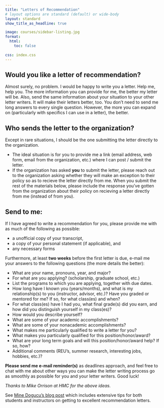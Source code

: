 ```yaml
---
title: "Letters of Recommendation"
# layout options are standard (default) or wide-body
layout: standard
show_title_as_headline: true

image: courses/sidebar-listing.jpg
format:
  html: 
    toc: false
  
css: index.css
---
```




## Would you like a letter of recommendation? 

Almost surely, no problem.  I would be happy to write you a letter.  Help me, help you.  The more information you can provide for me, the better my letter will be.  Also, send the same information about your situation to your other letter writers.  It will make their letters better, too.  You don't need to send me long answers to every single question.  However, the more you can expand on (particularly with specifics I can use in a letter), the better.
    
## Who sends the letter to the organization? 
Except in rare situations, I should be the one submitting the letter directly to the organization.

* The ideal situation is for you to provide me a link (email address, web form, email from the organization, etc.) where I can post / submit the letter. 
* If the organization has asked <b>you</b> to submit the letter, please reach out to the organization asking whether they will make an exception to their policy so as to recieve the letter directly from me.  When you submit the rest of the materials below, please include the response you've gotten from the organization about their policy on recieving a letter directly from me (instead of from you). 

    
## Send to me: 
If I have agreed to write a recommendation for you, please provide me with as much of the following as possible:

* a unofficial copy of your transcript, 
* a copy of your personal statement (if applicable), and 
* any necessary forms 

Furthermore, at least <strong>two weeks</strong> before the first letter is due, e-mail me your answers to the following questions (the more details the better):  

* What are your name, pronouns, year, and major? 
* For what are you applying? (scholarship, graduate school, etc.) 
* List the programs to which you are applying, together with due dates. 
* How long have I known you (years/months), and what is my relationship(s) to you (instructor, advisor, etc.)? Have you graded or mentored for me? If so, for what class(es) and when? 
* For what class(es) have I had you, what final grade(s) did you earn, and how did you distinguish yourself in my class(es)? 
* How would you describe yourself? 
* What are some of your academic accomplishments? 
* What are some of your nonacademic accomplishments? 
* What makes me particularly qualified to write a letter for you? 
* What makes you particularly qualified for this position/honor/award? 
* What are your long term goals and will this position/honor/award help? If so, how? 
* Additional comments (REU's, summer research, interesting jobs, hobbies, etc.)? 

**Please send me e-mail reminder(s)** as deadlines approach, and feel free to chat with me about other ways you can make the letter writing process go as smoothly as possible for you and your letter writers. Good luck!

*Thanks to Mike Orrison at HMC for the above ideas.*

See <a href = "https://www.datapedagogy.com/posts/2023-07-19-tips-rec-letters/" target = "_blank">Mine Dogucu's blog post</a> which includes extensive tips for both students and instructors on getting to excellent recommendation letters.
